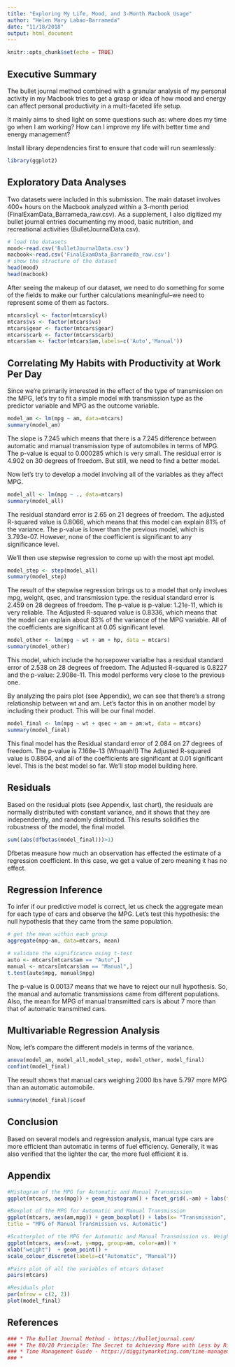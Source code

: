 ```yaml
---
title: "Exploring My Life, Mood, and 3-Month Macbook Usage"
author: "Helen Mary Labao-Barrameda"
date: "11/18/2018"
output: html_document
---
```



```r
knitr::opts_chunk$set(echo = TRUE)
```
\begin{center}by Helen Mary Labao-Barrameda\end{center}

## Executive Summary
The bullet journal method combined with a granular analysis of my personal activity in my Macbook tries to get a grasp or idea of how mood and energy can affect personal productivity in a multi-faceted life setup.

It mainly aims to shed light on some questions such as: where does my time go when I am working? How can I improve my life with better time and energy management? 


Install library dependencies first to ensure that code will run seamlessly:
```r
library(ggplot2)
```

## Exploratory Data Analyses
Two datasets were included in this submission. The main dataset involves 400+ hours on the Macbook analyzed within a 3-month period (FinalExamData_Barrameda_raw.csv). As a supplement, I also  digitized my bullet journal entries documenting my mood, basic nutrition, and recreational activities (BulletJournalData.csv). 

```r
# load the datasets
mood<-read.csv('BulletJournalData.csv')
macbook<-read.csv('FinalExamData_Barrameda_raw.csv')
# show the structure of the dataset
head(mood)
head(macbook)
```

After seeing the makeup of our dataset, we need to do something for some of the fields to make our further calculations meaningful--we need to represent some of them as factors.

```r
mtcars$cyl <- factor(mtcars$cyl)
mtcars$vs <- factor(mtcars$vs)
mtcars$gear <- factor(mtcars$gear)
mtcars$carb <- factor(mtcars$carb)
mtcars$am <- factor(mtcars$am,labels=c('Auto','Manual'))
```


## 

## Correlating My Habits with Productivity at Work Per Day

Since we're primarily interested in the effect of the type of transmission on the MPG, let's try to fit a simple model with transmission type as the predictor variable and MPG as the outcome variable.
```r
model_am <- lm(mpg ~ am, data=mtcars)
summary(model_am)
```
The slope is 7.245 which means that there is a 7.245 difference between automatic and manual transmission type of automobiles in terms of MPG. The p-value is equal to 0.000285 which is very small. The residual error is 4.902 on 30 degrees of freedom. But still, we need to find a better model.

Now let's try to develop a model involving all of the variables as they affect MPG.

```r
model_all <- lm(mpg ~ ., data=mtcars)
summary(model_all)
```
The residual standard error is 2.65 on 21 degrees of freedom. The adjusted R-squared value is 0.8066, which means that this model can explain 81% of the variance. The p-value is lower than the previous model, which is 3.793e-07. However, none of the coefficient is significant to any significance level.

We'll then use stepwise regression to come up with the most apt model.

```r
model_step <- step(model_all)
summary(model_step)
```

The result of the stepwise regression brings us to a model that only involves mpg, weight, qsec, and transmission type. the residual standard error is 2.459 on 28 degrees of freedom. The p-value is p-value: 1.21e-11, which is very reliable. The Adjusted R-squared value is 0.8336, which means that the model can explain about 83% of the variance of the MPG variable. All of the coefficients are significant at 0.05 significant level.

```r
model_other <- lm(mpg ~ wt + am + hp, data = mtcars)
summary(model_other)
```

This model, which include the horsepower varialbe has a residual standard error of 2.538 on 28 degrees of freedom. 
The Adjusted R-squared is  0.8227 and the p-value: 2.908e-11. This model performs very close to the previous one. 

By analyzing the pairs plot (see Appendix), we can see that there's a strong relationship between wt and am. Let's factor this in on another model by including their product. This will be our final model.

```r
model_final <- lm(mpg ~ wt + qsec + am + am:wt, data = mtcars)
summary(model_final)
```
This final model has the Residual standard error of 2.084 on 27 degrees of freedom. The p-value is 7.168e-13 (Whoaah!!)
The Adjusted R-squared value is 0.8804, and all of the coefficients are significant at 0.01 significant level. This is the best model so far. We'll stop model building here.


## Residuals
Based on the residual plots (see Appendix, last chart), the residuals are normally distributed with constant variance, and it shows that they are independently, and randomly distributed. This results solidifies the robustness of the model, the final model.
```r

sum((abs(dfbetas(model_final)))>1)
```
Dfbetas measure how much an observation has effected the estimate of a regression coefficient. In this case, we get a value of zero meaning it has no effect.

## Regression Inference
To infer if our predictive model is correct, let us check the aggregate mean for each type of cars and observe the MPG. Let's test this hypothesis: the null hypothesis that they came from the same population.
```r
# get the mean within each group
aggregate(mpg~am, data=mtcars, mean)

# validate the significance using t-test
auto <- mtcars[mtcars$am == "Auto",]
manual <- mtcars[mtcars$am == "Manual",]
t.test(auto$mpg, manual$mpg)
```
The p-value is 0.00137 means that  we  have to reject our null hypothesis. So, the manual and automatic transmissions came from different populations. Also, the mean for MPG of manual transmitted cars is about 7 more than that of automatic transmitted cars.

## Multivariable Regression Analysis
Now, let's compare the different models in terms of the variance.
```r
anova(model_am, model_all,model_step, model_other, model_final)
confint(model_final)
```
The result shows that  manual cars weighing 2000 lbs have 5.797 more MPG than an automatic automobile.

```r

summary(model_final)$coef
```

## Conclusion
Based on several models and regression analysis, manual type cars are more efficient than automatic in terms of fuel efficiency. Generally, it was also verified that the lighter the car, the more fuel efficient it is.

## Appendix

```r
#Histogram of the MPG for Automatic and Manual Transmission
ggplot(mtcars, aes(mpg)) + geom_histogram() + facet_grid(.~am) + labs(title = "MPG of Manual Transmission vs. Automatic", x = "Miles per Gallon")

#Boxplot of the MPG for Automatic and Manual Transmission
ggplot(mtcars, aes(am,mpg)) + geom_boxplot() + labs(x= "Transmission", y = "MPG", 
title = "MPG of Manual Transmission vs. Automatic")

#Scatterplot of the MPG for Automatic and Manual Transmission vs. Weight
ggplot(mtcars, aes(x=wt, y=mpg, group=am, color=am)) + 
xlab("weight")  + geom_point() + 
scale_colour_discrete(labels=c("Automatic", "Manual"))   

#Pairs plot of all the variables of mtcars dataset
pairs(mtcars)

#Residuals plot
par(mfrow = c(2, 2))
plot(model_final)
```


## References
```r
### * The Bullet Journal Method - https://bulletjournal.com/
### * The 80/20 Principle: The Secret to Achieving More with Less by Richard Koch
### * Time Management Guide - https://diggitymarketing.com/time-management-guide/
### * 

  
```

